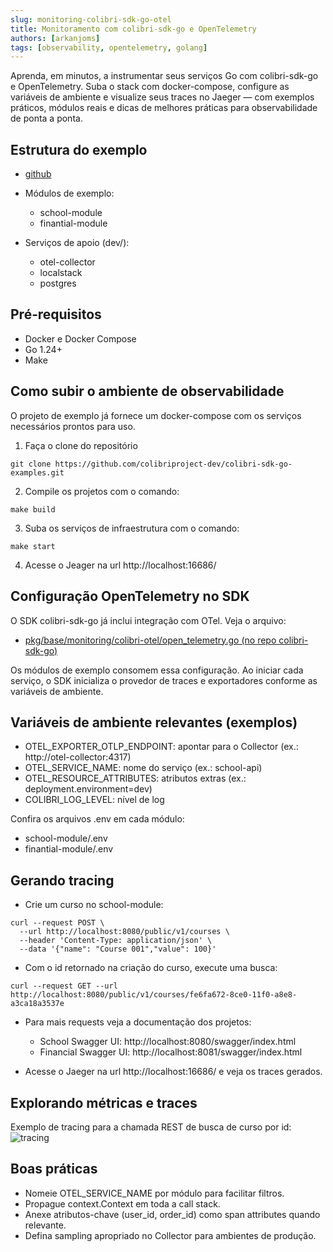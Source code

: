 ```yaml
---
slug: monitoring-colibri-sdk-go-otel
title: Monitoramento com colibri-sdk-go e OpenTelemetry
authors: [arkanjoms]
tags: [observability, opentelemetry, golang]
---
```


Aprenda, em minutos, a instrumentar seus serviços Go com colibri-sdk-go e OpenTelemetry. Suba o stack com docker-compose, configure as variáveis de ambiente e visualize seus traces no Jaeger — com exemplos práticos, módulos reais e dicas de melhores práticas para observabilidade de ponta a ponta.

<!-- truncate -->

Estrutura do exemplo
--------------------

- [github](https://github.com/colibriproject-dev/colibri-sdk-go-examples)

- Módulos de exemplo:
  - school-module
  - finantial-module
- Serviços de apoio (dev/):
  - otel-collector
  - localstack
  - postgres

Pré‑requisitos
--------------

- Docker e Docker Compose
- Go 1.24+
- Make

Como subir o ambiente de observabilidade
----------------------------------------

O projeto de exemplo já fornece um docker-compose com os serviços necessários prontos para uso.

1. Faça o clone do repositório
```shell
git clone https://github.com/colibriproject-dev/colibri-sdk-go-examples.git
````
2. Compile os projetos com o comando:
```shell
make build
```
3. Suba os serviços de infraestrutura com o comando:
```shell
make start
```
4. Acesse o Jeager na url http://localhost:16686/

Configuração OpenTelemetry no SDK
---------------------------------

O SDK colibri-sdk-go já inclui integração com OTel. Veja o arquivo:
- [pkg/base/monitoring/colibri-otel/open_telemetry.go (no repo colibri-sdk-go)](https://github.com/colibriproject-dev/colibri-sdk-go/blob/master/pkg/base/monitoring/colibri-otel/open_telemetry.go)

Os módulos de exemplo consomem essa configuração. Ao iniciar cada serviço, o SDK inicializa o provedor de traces e exportadores conforme as variáveis de ambiente.

Variáveis de ambiente relevantes (exemplos)
-------------------------------------------

- OTEL_EXPORTER_OTLP_ENDPOINT: apontar para o Collector (ex.: http://otel-collector:4317)
- OTEL_SERVICE_NAME: nome do serviço (ex.: school-api)
- OTEL_RESOURCE_ATTRIBUTES: atributos extras (ex.: deployment.environment=dev)
- COLIBRI_LOG_LEVEL: nível de log

Confira os arquivos .env em cada módulo:
- school-module/.env
- finantial-module/.env

Gerando tracing
----------------------------

- Crie um curso no school-module:
```shell
curl --request POST \
  --url http://localhost:8080/public/v1/courses \
  --header 'Content-Type: application/json' \
  --data '{"name": "Course 001","value": 100}'
```

- Com o id retornado na criação do curso, execute uma busca:
```shell
curl --request GET --url http://localhost:8080/public/v1/courses/fe6fa672-8ce0-11f0-a8e8-a3ca18a3537e
```

- Para mais requests veja a documentação dos projetos:
  - School Swagger UI: http://localhost:8080/swagger/index.html
  - Financial Swagger UI: http://localhost:8081/swagger/index.html

- Acesse o Jaeger na url http://localhost:16686/ e veja os traces gerados.

Explorando métricas e traces
----------------------------

Exemplo de tracing para a chamada REST de busca de curso por id:
![tracing](./school-module-get-course-by-id.png)

Boas práticas
-------------

- Nomeie OTEL_SERVICE_NAME por módulo para facilitar filtros.
- Propague context.Context em toda a call stack.
- Anexe atributos-chave (user_id, order_id) como span attributes quando relevante.
- Defina sampling apropriado no Collector para ambientes de produção.
